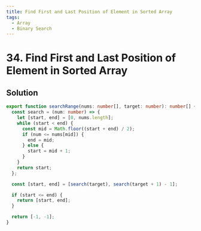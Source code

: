 ```yaml
---
title: Find First and Last Position of Element in Sorted Array
tags:
  - Array
  - Binary Search
---
```


# 34. Find First and Last Position of Element in Sorted Array

<Badges>
  <LevelBadge level="medium" />
  <TopicBadge name="Array" slug="array" />
  <TopicBadge name="Binary Search" slug="binary-search" />
</Badges>

## Solution

```typescript filename="solution.ts" copy
export function searchRange(nums: number[], target: number): number[] {
  const search = (num: number) => {
    let [start, end] = [0, nums.length];
    while (start < end) {
      const mid = Math.floor((start + end) / 2);
      if (num <= nums[mid]) {
        end = mid;
      } else {
        start = mid + 1;
      }
    }
    return start;
  };

  const [start, end] = [search(target), search(target + 1) - 1];

  if (start <= end) {
    return [start, end];
  }

  return [-1, -1];
}
```

<ProblemLink
  codingSite="leetcode"
  href="https://leetcode.com/problems/find-first-and-last-position-of-element-in-sorted-array"
  title="Find First and Last Position of Element in Sorted Array"
/>
